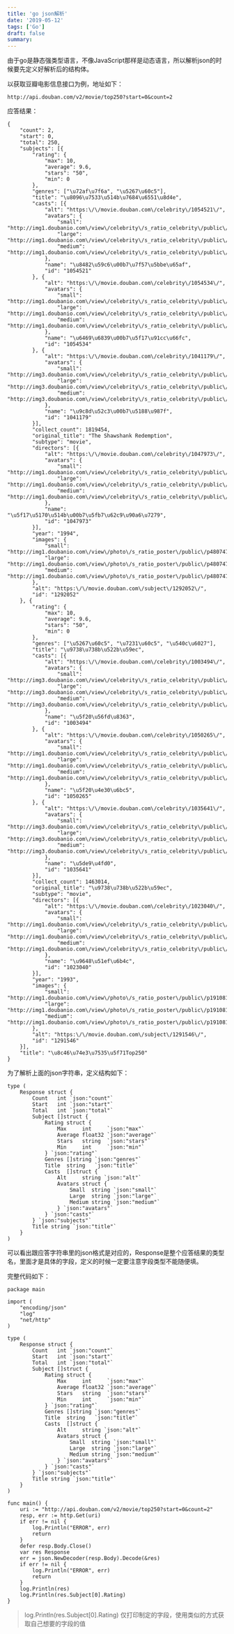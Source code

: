 ```yaml
---
title: 'go json解析'
date: '2019-05-12'
tags: ['Go']
draft: false
summary: 
---
```


由于go是静态强类型语言，不像JavaScript那样是动态语言，所以解析json的时候要先定义好解析后的结构体。

以获取豆瓣电影信息接口为例，地址如下：
```
http://api.douban.com/v2/movie/top250?start=0&count=2
```
应答结果：
```
{
	"count": 2,
	"start": 0,
	"total": 250,
	"subjects": [{
		"rating": {
			"max": 10,
			"average": 9.6,
			"stars": "50",
			"min": 0
		},
		"genres": ["\u72af\u7f6a", "\u5267\u60c5"],
		"title": "\u8096\u7533\u514b\u7684\u6551\u8d4e",
		"casts": [{
			"alt": "https:\/\/movie.douban.com\/celebrity\/1054521\/",
			"avatars": {
				"small": "http://img1.doubanio.com\/view\/celebrity\/s_ratio_celebrity\/public\/p17525.webp",
				"large": "http://img1.doubanio.com\/view\/celebrity\/s_ratio_celebrity\/public\/p17525.webp",
				"medium": "http://img1.doubanio.com\/view\/celebrity\/s_ratio_celebrity\/public\/p17525.webp"
			},
			"name": "\u8482\u59c6\u00b7\u7f57\u5bbe\u65af",
			"id": "1054521"
		}, {
			"alt": "https:\/\/movie.douban.com\/celebrity\/1054534\/",
			"avatars": {
				"small": "http://img1.doubanio.com\/view\/celebrity\/s_ratio_celebrity\/public\/p34642.webp",
				"large": "http://img1.doubanio.com\/view\/celebrity\/s_ratio_celebrity\/public\/p34642.webp",
				"medium": "http://img1.doubanio.com\/view\/celebrity\/s_ratio_celebrity\/public\/p34642.webp"
			},
			"name": "\u6469\u6839\u00b7\u5f17\u91cc\u66fc",
			"id": "1054534"
		}, {
			"alt": "https:\/\/movie.douban.com\/celebrity\/1041179\/",
			"avatars": {
				"small": "http://img3.doubanio.com\/view\/celebrity\/s_ratio_celebrity\/public\/p5837.webp",
				"large": "http://img3.doubanio.com\/view\/celebrity\/s_ratio_celebrity\/public\/p5837.webp",
				"medium": "http://img3.doubanio.com\/view\/celebrity\/s_ratio_celebrity\/public\/p5837.webp"
			},
			"name": "\u9c8d\u52c3\u00b7\u5188\u987f",
			"id": "1041179"
		}],
		"collect_count": 1819454,
		"original_title": "The Shawshank Redemption",
		"subtype": "movie",
		"directors": [{
			"alt": "https:\/\/movie.douban.com\/celebrity\/1047973\/",
			"avatars": {
				"small": "http://img1.doubanio.com\/view\/celebrity\/s_ratio_celebrity\/public\/p230.webp",
				"large": "http://img1.doubanio.com\/view\/celebrity\/s_ratio_celebrity\/public\/p230.webp",
				"medium": "http://img1.doubanio.com\/view\/celebrity\/s_ratio_celebrity\/public\/p230.webp"
			},
			"name": "\u5f17\u5170\u514b\u00b7\u5fb7\u62c9\u90a6\u7279",
			"id": "1047973"
		}],
		"year": "1994",
		"images": {
			"small": "http://img1.doubanio.com\/view\/photo\/s_ratio_poster\/public\/p480747492.webp",
			"large": "http://img1.doubanio.com\/view\/photo\/s_ratio_poster\/public\/p480747492.webp",
			"medium": "http://img1.doubanio.com\/view\/photo\/s_ratio_poster\/public\/p480747492.webp"
		},
		"alt": "https:\/\/movie.douban.com\/subject\/1292052\/",
		"id": "1292052"
	}, {
		"rating": {
			"max": 10,
			"average": 9.6,
			"stars": "50",
			"min": 0
		},
		"genres": ["\u5267\u60c5", "\u7231\u60c5", "\u540c\u6027"],
		"title": "\u9738\u738b\u522b\u59ec",
		"casts": [{
			"alt": "https:\/\/movie.douban.com\/celebrity\/1003494\/",
			"avatars": {
				"small": "http://img3.doubanio.com\/view\/celebrity\/s_ratio_celebrity\/public\/p67.webp",
				"large": "http://img3.doubanio.com\/view\/celebrity\/s_ratio_celebrity\/public\/p67.webp",
				"medium": "http://img3.doubanio.com\/view\/celebrity\/s_ratio_celebrity\/public\/p67.webp"
			},
			"name": "\u5f20\u56fd\u8363",
			"id": "1003494"
		}, {
			"alt": "https:\/\/movie.douban.com\/celebrity\/1050265\/",
			"avatars": {
				"small": "http://img1.doubanio.com\/view\/celebrity\/s_ratio_celebrity\/public\/p46345.webp",
				"large": "http://img1.doubanio.com\/view\/celebrity\/s_ratio_celebrity\/public\/p46345.webp",
				"medium": "http://img1.doubanio.com\/view\/celebrity\/s_ratio_celebrity\/public\/p46345.webp"
			},
			"name": "\u5f20\u4e30\u6bc5",
			"id": "1050265"
		}, {
			"alt": "https:\/\/movie.douban.com\/celebrity\/1035641\/",
			"avatars": {
				"small": "http://img3.doubanio.com\/view\/celebrity\/s_ratio_celebrity\/public\/p1399268395.47.webp",
				"large": "http://img3.doubanio.com\/view\/celebrity\/s_ratio_celebrity\/public\/p1399268395.47.webp",
				"medium": "http://img3.doubanio.com\/view\/celebrity\/s_ratio_celebrity\/public\/p1399268395.47.webp"
			},
			"name": "\u5de9\u4fd0",
			"id": "1035641"
		}],
		"collect_count": 1463014,
		"original_title": "\u9738\u738b\u522b\u59ec",
		"subtype": "movie",
		"directors": [{
			"alt": "https:\/\/movie.douban.com\/celebrity\/1023040\/",
			"avatars": {
				"small": "http://img1.doubanio.com\/view\/celebrity\/s_ratio_celebrity\/public\/p1451727734.81.webp",
				"large": "http://img1.doubanio.com\/view\/celebrity\/s_ratio_celebrity\/public\/p1451727734.81.webp",
				"medium": "http://img1.doubanio.com\/view\/celebrity\/s_ratio_celebrity\/public\/p1451727734.81.webp"
			},
			"name": "\u9648\u51ef\u6b4c",
			"id": "1023040"
		}],
		"year": "1993",
		"images": {
			"small": "http://img1.doubanio.com\/view\/photo\/s_ratio_poster\/public\/p1910813120.webp",
			"large": "http://img1.doubanio.com\/view\/photo\/s_ratio_poster\/public\/p1910813120.webp",
			"medium": "http://img1.doubanio.com\/view\/photo\/s_ratio_poster\/public\/p1910813120.webp"
		},
		"alt": "https:\/\/movie.douban.com\/subject\/1291546\/",
		"id": "1291546"
	}],
	"title": "\u8c46\u74e3\u7535\u5f71Top250"
}
```

为了解析上面的json字符串，定义结构如下：
```
type (
	Response struct {
		Count   int `json:"count"`
		Start   int `json:"start"`
		Total   int `json:"total"`
		Subject []struct {
			Rating struct {
				Max     int     `json:"max"`
				Average float32 `json:"average"`
				Stars   string  `json:"stars"`
				Min     int     `json:"min"`
			} `json:"rating"`
			Genres []string `json:"genres"`
			Title  string   `json:"title"`
			Casts  []struct {
				Alt     string `json:"alt"`
				Avatars struct {
					Small  string `json:"small"`
					Large  string `json:"large"`
					Medium string `json:"medium"`
				} `json:"avatars"`
			} `json:"casts"`
		} `json:"subjects"`
		Title string `json:"title"`
	}
)

```
可以看出跟应答字符串里的json格式是对应的，Response是整个应答结果的类型名，里面才是具体的字段，定义的时候一定要注意字段类型不能随便填。

完整代码如下：
```
package main

import (
	"encoding/json"
	"log"
	"net/http"
)

type (
	Response struct {
		Count   int `json:"count"`
		Start   int `json:"start"`
		Total   int `json:"total"`
		Subject []struct {
			Rating struct {
				Max     int     `json:"max"`
				Average float32 `json:"average"`
				Stars   string  `json:"stars"`
				Min     int     `json:"min"`
			} `json:"rating"`
			Genres []string `json:"genres"`
			Title  string   `json:"title"`
			Casts  []struct {
				Alt     string `json:"alt"`
				Avatars struct {
					Small  string `json:"small"`
					Large  string `json:"large"`
					Medium string `json:"medium"`
				} `json:"avatars"`
			} `json:"casts"`
		} `json:"subjects"`
		Title string `json:"title"`
	}
)

func main() {
	uri := "http://api.douban.com/v2/movie/top250?start=0&count=2"
	resp, err := http.Get(uri)
	if err != nil {
		log.Println("ERROR", err)
		return
	}
	defer resp.Body.Close()
	var res Response
	err = json.NewDecoder(resp.Body).Decode(&res)
	if err != nil {
		log.Println("ERROR", err)
		return
	}
    log.Println(res)
	log.Println(res.Subject[0].Rating)
}

```
> log.Println(res.Subject[0].Rating) 仅打印制定的字段，使用类似的方式获取自己想要的字段的值
